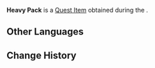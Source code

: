 {{Item Infobox
|id           = 120384
|image        = Item Heavy Pack.png
|type         = Quest Items
|description  = An overwhelmingly heavy pack, containing large quantities of paint. How will [[Depierris]] put these paints to use...
|source1      = [[Aesthetic Critique: Principles of Aesthetics]]
}}
'''Heavy Pack''' is a [[Quest Item]] obtained during the {{Quest|Aesthetic Critique: Principles of Aesthetics}}.

==Other Languages==
{{Other Languages|default_hidden=1
|en      = Heavy Pack
|zhs     = 沉甸甸的包裹
|zhs_rm  = Chéndiàndiàn de Bāoguǒ
|zht     = 沉甸甸的包裹
|zht_rm  = Chéndiàndiàn de Bāoguǒ
|ja      = 重い荷物
|ja_rm   = Omoi Nimotsu
|ko      = 묵직한 자루
|es      = Paquete pesado
|fr      = Paquet lourd
|ru      = Тяжёлый мешок
|th      = พัสดุที่หนักอึ้ง
|th_rm   = 
|vi      = Túi Nặng Trĩu
|de      = Schweres Paket
|id      = Paket Berat
|pt      = Pacote Pesado
|tr      = Ağır Paket
|it      = Pacchetto pesante
}}

==Change History==
{{Change History|4.0}}